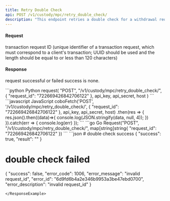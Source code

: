 ```yaml
---
title: Retry Double Check
api: POST /v1/custody/mpc/retry_double_check/ 
description: "This endpoint retries a double check for a withdrawal request with the given request_id. The request must be a POST request and the user must have all permissions. The endpoint retrieves the withdrawal request with the given request_id and checks if it exists and has a status of 'STATUS_WAITING_DOUBLE_CHECK'. If the request is valid, the endpoint locks the record and processes the withdrawal request with the 'process_waiting_double_check_withdraw_request' method from the CustodyService class."
---
```

#### Request
<ParamField body="request_id" type="String" required>transaction request ID (unique identifier of a transaction request, which must correspond to a client's transaction; UUID should be used and the length should be equal to or less than 120 characters)</ParamField>

#### Response
<ResponseField name="success" type="bool">request successful or failed</ResponseField>
<ResponseField name="result" type="object">success is none. </ResponseField>

<RequestExample>
```python Python
request(
    "POST",
    "/v1/custody/mpc/retry_double_check/",
    {
        "request_id": "722669426842706122"
    },
    api_key, api_secret, host
)
```
```javascript JavaScript
coboFetch('POST', '/v1/custody/mpc/retry_double_check/', {
    "request_id": "722669426842706122"
}, api_key, api_secret, host)
    .then(res => {
        res.json().then((data)=>{
            console.log(JSON.stringify(data, null, 4));
        })
    }).catch(err => {
        console.log(err)
    });
```
```go Go
Request("POST", "/v1/custody/mpc/retry_double_check/", map[string]string{
    "request_id": "722669426842706122"
})
```
</RequestExample>

<ResponseExample>
```json
# double check success
{
  "success": true,
  "result": ""
}

# double check failed
{
  "success": false,
  "error_code": 1006,
  "error_message": "invalid request_id",
  "error_id": "6d9fd6b4a2e346b9953a3be47ebd0700",
  "error_description": "invalid request_id"
}

```
</ResponseExample>
